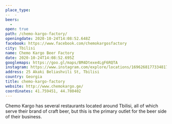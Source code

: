 ```yaml
---
place_type: 
--  - 
beers: 
  - 
open: true
path: /chemo-kargo-factory/
openingdate: 2020-10-24T14:08:52.648Z
facebook: https://www.facebook.com/chemokargosfactory
city: Tbilisi
name: Chemo Kargo Beer Factory
date: 2020-10-24T14:08:52.695Z
googlemaps: https://goo.gl/maps/BM4Dtexe4LgF6RQTA
instagram: https://www.instagram.com/explore/locations/1696268177334817/chemo-kargo/
address: 25 Akaki Beliashvili St, Tbilisi
country: Georgia
title: chemo-kargo-factory
website: http://www.chemokargo.ge/
coordinates: 41.759451, 44.780402
---
```

Chemo Kargo has several restaurants located around Tbilisi, all of which serve their brand of craft beer, but this is the primary outlet for the beer side of their business. 